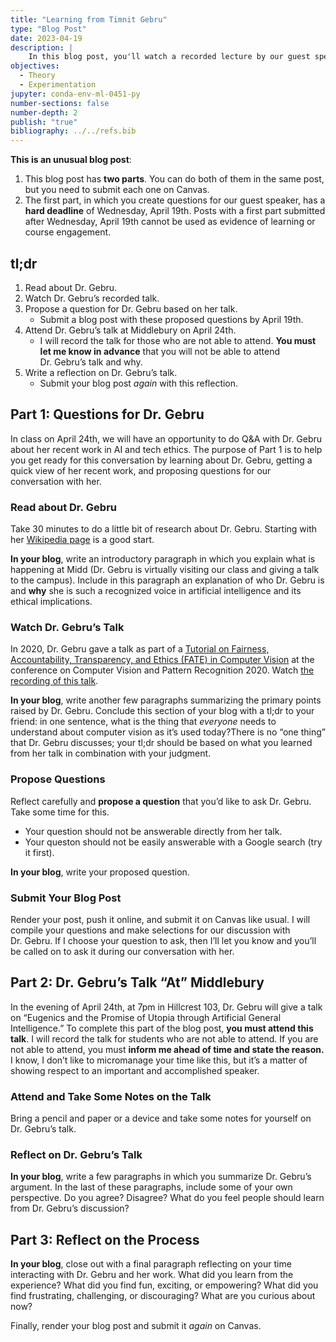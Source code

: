 ```yaml
---
title: "Learning from Timnit Gebru"
type: "Blog Post"
date: 2023-04-19
description: |
    In this blog post, you'll watch a recorded lecture by our guest speaker Dr. Timnit Gebru, propose some questions for her in our conversation, and reflect on her broad talk to the Middlebury campus. 
objectives: 
  - Theory
  - Experimentation
jupyter: conda-env-ml-0451-py
number-sections: false
number-depth: 2
publish: "true"
bibliography: ../../refs.bib
---
```


::: {.callout-note}

**This is an unusual blog post**: 

1. This blog post has **two parts**. You can do both of them in the same post, but you need to submit each one on Canvas. 
2. The first part, in which you create questions for our guest speaker, has a **hard deadline** of Wednesday, April 19th. Posts with a first part submitted after Wednesday, April 19th cannot be used as evidence of learning or course engagement. 

:::

## tl;dr

1. Read about Dr. Gebru. 
2. Watch Dr. Gebru's recorded talk. 
3. Propose a question for Dr. Gebru based on her talk.
    - Submit a blog post with these proposed questions by April 19th. 
4. Attend Dr. Gebru's talk at Middlebury on April 24th.
    - I will record the talk for those who are not able to attend. **You must let me know in advance** that you will not be able to attend Dr. Gebru's talk and why. 
5. Write a reflection on Dr. Gebru's talk. 
    - Submit your blog post *again* with this reflection. 

## Part 1: Questions for Dr. Gebru

In class on April 24th, we will have an opportunity to do Q&A with Dr. Gebru about her recent work in AI and tech ethics. The purpose of Part 1 is to help you get ready for this conversation by learning about Dr. Gebru, getting a quick view of her recent work, and proposing questions for our conversation with her. 

### Read about Dr. Gebru

Take 30 minutes to do a little bit of research about Dr. Gebru. Starting with her [Wikipedia page](https://en.wikipedia.org/wiki/Timnit_Gebru) is a good start. 

**In your blog**, write an introductory paragraph in which you explain what is happening at Midd (Dr. Gebru is virtually visiting our class and giving a talk to the campus). Include in this paragraph an explanation of who Dr. Gebru is and **why** she is such a recognized voice in artificial intelligence and its ethical implications. 

### Watch Dr. Gebru's Talk 

In 2020, Dr. Gebru gave a talk as part of a [Tutorial on Fairness, Accountability, Transparency, and Ethics (FATE) in Computer Vision](https://sites.google.com/view/fatecv-tutorial/home?authuser=0) at the conference on Computer Vision and Pattern Recognition 2020. Watch [the recording of this talk](https://www.youtube.com/watch?v=0sBE5OyD7fk&t=802s). 

**In your blog**, write another few paragraphs summarizing the primary points raised by Dr. Gebru. Conclude this section of your blog with a tl;dr to your friend: in one sentence, what is the thing that *everyone* needs to understand about computer vision as it's used today?[There is no "one thing" that Dr. Gebru discusses; your tl;dr should be based on what you learned from her talk in combination with your judgment.]{.aside} 

### Propose Questions

Reflect carefully and **propose a question** that you'd like to ask Dr. Gebru. Take some time for this. 

- Your question should not be answerable directly from her talk. 
- Your queston should not be easily answerable with a Google search (try it first). 

**In your blog**, write your proposed question. 

### Submit Your Blog Post

Render your post, push it online, and submit it on Canvas like usual. I will compile your questions and make selections for our discussion with Dr. Gebru. If I choose your question to ask, then I'll let you know and you'll be called on to ask it during our conversation with her. 

## Part 2: Dr. Gebru's Talk "At" Middlebury

In the evening of April 24th, at 7pm in Hillcrest 103, Dr. Gebru will give a talk on "Eugenics and the Promise of Utopia through Artificial General Intelligence." To complete this part of the blog post, **you must attend this talk**. I will record the talk for students who are not able to attend. If you are not able to attend, you must **inform me ahead of time and state the reason.** [I know, I don't like to micromanage your time like this, but it's a matter of showing respect to an important and accomplished speaker.]{.aside}

### Attend and Take Some Notes on the Talk

Bring a pencil and paper or a device and take some notes for yourself on Dr. Gebru's talk. 

### Reflect on Dr. Gebru's Talk

**In your blog**, write a few paragraphs in which you summarize Dr. Gebru's argument. In the last of these paragraphs, include some of your own perspective. Do you agree? Disagree? What do you feel people should learn from Dr. Gebru's discussion? 

## Part 3: Reflect on the Process

**In your blog**, close out with a final paragraph reflecting on your time interacting with Dr. Gebru and her work. What did you learn from the experience? What did you find fun, exciting, or empowering? What did you find frustrating, challenging, or discouraging? What are you curious about now? 

Finally, render your blog post and submit it *again* on Canvas. 